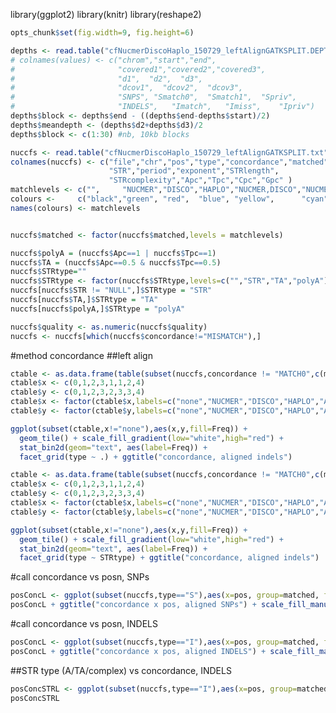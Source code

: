 library(ggplot2)
library(knitr)
library(reshape2)
```r
opts_chunk$set(fig.width=9, fig.height=6)
``` 

```r
depths <- read.table("cfNucmerDiscoHaplo_150729_leftAlignGATKSPLIT.DEPTH.txt",stringsAsFactors = F,sep='\t',header=T)
# colnames(values) <- c("chrom","start","end",
#                       "covered1","covered2","covered3",
#                       "d1",  "d2",  "d3",	
#                       "dcov1",  "dcov2",	"dcov3",
#                       "SNPS",	"Smatch0",	"Smatch1",	"Spriv",	
#                       "INDELS",	"Imatch",	"Imiss",	"Ipriv")
depths$block <- depths$end - ((depths$end-depths$start)/2)
depths$meandepth <- (depths$d2+depths$d3)/2
depths$block <- c(1:30) #nb, 10kb blocks

```

```r
nuccfs <- read.table("cfNucmerDiscoHaplo_150729_leftAlignGATKSPLIT.txt",sep="\t",stringsAsFactors = F)
colnames(nuccfs) <- c("file","chr","pos","type","concordance","matched","quality","length","alleles","complexity",
                      "STR","period","exponent","STRlength",
                      "STRcomplexity","Apc","Tpc","Cpc","Gpc" )
matchlevels <- c("",     "NUCMER","DISCO","HAPLO","NUCMER,DISCO","NUCMER,HAPLO","DISCO,HAPLO","NUCMER,DISCO,HAPLO")
colours <-     c("black","green", "red",  "blue", "yellow",      "cyan",        "magenta",     "white")
names(colours) <- matchlevels


nuccfs$matched <- factor(nuccfs$matched,levels = matchlevels)

nuccfs$polyA = (nuccfs$Apc==1 | nuccfs$Tpc==1)
nuccfs$TA = (nuccfs$Apc==0.5 & nuccfs$Tpc==0.5)
nuccfs$STRtype=""
nuccfs$STRtype <- factor(nuccfs$STRtype,levels=c("","STR","TA","polyA"))
nuccfs[nuccfs$STR != "NULL",]$STRtype = "STR"
nuccfs[nuccfs$TA,]$STRtype = "TA"
nuccfs[nuccfs$polyA,]$STRtype = "polyA"

nuccfs$quality <- as.numeric(nuccfs$quality)
nuccfs <- nuccfs[which(nuccfs$concordance!="MISMATCH"),]

``` 

#method concordance
##left align
```r

ctable <- as.data.frame(table(subset(nuccfs,concordance != "MATCH0",c(matched,type))))
ctable$x <- c(0,1,2,3,1,1,2,4)
ctable$y <- c(0,1,2,3,2,3,3,4)
ctable$x <- factor(ctable$x,labels=c("none","NUCMER","DISCO","HAPLO","ALL"))
ctable$y <- factor(ctable$y,labels=c("none","NUCMER","DISCO","HAPLO","ALL"))

ggplot(subset(ctable,x!="none"),aes(x,y,fill=Freq)) + 
  geom_tile() + scale_fill_gradient(low="white",high="red") +
  stat_bin2d(geom="text", aes(label=Freq)) +
  facet_grid(type ~ .) + ggtitle("concordance, aligned indels")
```

```r
ctable <- as.data.frame(table(subset(nuccfs,concordance != "MATCH0",c(matched,type,STRtype))))
ctable$x <- c(0,1,2,3,1,1,2,4)
ctable$y <- c(0,1,2,3,2,3,3,4)
ctable$x <- factor(ctable$x,labels=c("none","NUCMER","DISCO","HAPLO","ALL"))
ctable$y <- factor(ctable$y,labels=c("none","NUCMER","DISCO","HAPLO","ALL"))

ggplot(subset(ctable,x!="none"),aes(x,y,fill=Freq)) + 
  geom_tile() + scale_fill_gradient(low="white",high="red") +
  stat_bin2d(geom="text", aes(label=Freq)) +
  facet_grid(type ~ STRtype) + ggtitle("concordance, aligned indels")
```

#call concordance vs posn, SNPs
```r
posConcL <- ggplot(subset(nuccfs,type=="S"),aes(x=pos, group=matched, fill=matched)) + geom_histogram(binwidth=10000)
posConcL + ggtitle("concordance x pos, aligned SNPs") + scale_fill_manual(values = colours)
```
#call concordance vs posn, INDELS
```r
posConcL <- ggplot(subset(nuccfs,type=="I"),aes(x=pos, group=matched, fill=matched)) + geom_histogram(binwidth=10000)
posConcL + ggtitle("concordance x pos, aligned INDELS") + scale_fill_manual(values = colours)
```
##STR type (A/TA/complex) vs concordance, INDELS
```r
posConcSTRL <- ggplot(subset(nuccfs,type=="I"),aes(x=pos, group=matched, fill=matched)) + geom_histogram(binwidth=10000)  + facet_grid(STRtype ~ .,scales="free_y") + ggtitle("STR type x pos, aligned INDELS") + scale_fill_manual(values = colours)
posConcSTRL
```
